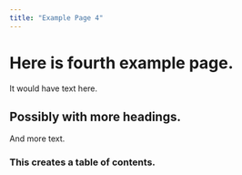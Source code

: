 ```yaml
---
title: "Example Page 4"
---
```


# Here is fourth example page. 

It would have text here. 

## Possibly with more headings.

And more text.

### This creates a table of contents.